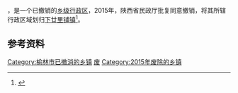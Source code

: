 '''{{PAGENAMEBASE}}'''，是{{PRC admin/fullname|61/08/30}}一个已撤销的[[乡级行政区|乡级行政区]]，2015年，陕西省民政厅批复同意撤销{{PAGENAMEBASE}}，将其所辖行政区域划归[[下廿里铺镇|下廿里铺镇]]<ref>{{Cite web |url=http://shaanxi.mca.gov.cn/article/mzyw1/201507/20150700841888.shtml |title=陕西省民政厅关于陕西省乡镇行政区划调整的公告 |access-date=2017-09-14 |archive-url=https://web.archive.org/web/20170914220400/http://shaanxi.mca.gov.cn/article/mzyw1/201507/20150700841888.shtml |archive-date=2017-09-14 |dead-url=yes }}</ref>。

== 参考资料 ==

{{reflist}}

{{陕西行政区划小作品}}
[[Category:榆林市已撤消的乡镇|Category:榆林市已撤消的乡镇]]
[[Category:清涧县行政区划|废]]
[[Category:2015年废除的乡镇|Category:2015年废除的乡镇]]